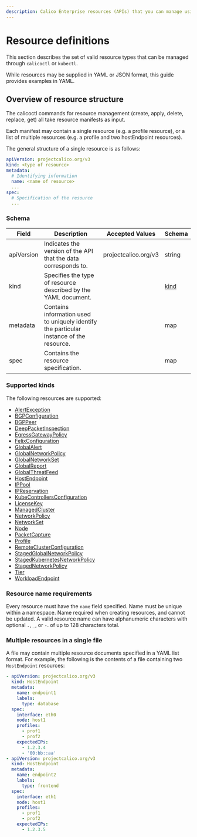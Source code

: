 ```yaml
---
description: Calico Enterprise resources (APIs) that you can manage using calicoctl.
---
```



# Resource definitions

This section describes the set of valid resource types that can be managed
through `calicoctl` or `kubectl`.

While resources may be supplied in YAML or JSON format, this guide provides examples in YAML.

## Overview of resource structure

The calicoctl commands for resource management (create, apply, delete, replace, get)
all take resource manifests as input.

Each manifest may contain a single resource
(e.g. a profile resource), or a list of multiple resources (e.g. a profile and two
hostEndpoint resources).

The general structure of a single resource is as follows:

```yaml noValidation
apiVersion: projectcalico.org/v3
kind: <type of resource>
metadata:
  # Identifying information
  name: <name of resource>
  ...
spec:
  # Specification of the resource
  ...
```

### Schema

| Field      | Description                                                                             | Accepted Values      | Schema                   |
| ---------- | --------------------------------------------------------------------------------------- | -------------------- | ------------------------ |
| apiVersion | Indicates the version of the API that the data corresponds to.                          | projectcalico.org/v3 | string                   |
| kind       | Specifies the type of resource described by the YAML document.                          |                      | [kind](#supported-kinds) |
| metadata   | Contains information used to uniquely identify the particular instance of the resource. |                      | map                      |
| spec       | Contains the resource specification.                                                    |                      | map                      |

### Supported kinds

The following resources are supported:

- [AlertException](alertexception.mdx)
- [BGPConfiguration](bgpconfig.mdx)
- [BGPPeer](bgppeer.mdx)
- [DeepPacketInspection](deeppacketinspection.mdx)
- [EgressGatewayPolicy](egressgatewaypolicy.mdx)
- [FelixConfiguration](felixconfig.mdx)
- [GlobalAlert](globalalert.mdx)
- [GlobalNetworkPolicy](globalnetworkpolicy.mdx)
- [GlobalNetworkSet](globalnetworkset.mdx)
- [GlobalReport](globalreport.mdx)
- [GlobalThreatFeed](globalthreatfeed.mdx)
- [HostEndpoint](hostendpoint.mdx)
- [IPPool](ippool.mdx)
- [IPReservation](ipreservation.mdx)
- [KubeControllersConfiguration](kubecontrollersconfig.mdx)
- [LicenseKey](licensekey.mdx)
- [ManagedCluster](managedcluster.mdx)
- [NetworkPolicy](networkpolicy.mdx)
- [NetworkSet](networkset.mdx)
- [Node](node.mdx)
- [PacketCapture](packetcapture.mdx)
- [Profile](profile.mdx)
- [RemoteClusterConfiguration](remoteclusterconfiguration.mdx)
- [StagedGlobalNetworkPolicy](stagedglobalnetworkpolicy.mdx)
- [StagedKubernetesNetworkPolicy](stagedkubernetesnetworkpolicy.mdx)
- [StagedNetworkPolicy](stagednetworkpolicy.mdx)
- [Tier](tier.mdx)
- [WorkloadEndpoint](workloadendpoint.mdx)

### Resource name requirements

Every resource must have the `name` field specified. Name must be unique within a namespace.
Name required when creating resources, and cannot be updated.
A valid resource name can have alphanumeric characters with optional `.`, `_`, or `-`. of up to 128 characters total.

### Multiple resources in a single file

A file may contain multiple resource documents specified in a YAML list format. For example, the following is the contents of a file containing two `HostEndpoint` resources:

```yaml
- apiVersion: projectcalico.org/v3
  kind: HostEndpoint
  metadata:
    name: endpoint1
    labels:
      type: database
  spec:
    interface: eth0
    node: host1
    profiles:
      - prof1
      - prof2
    expectedIPs:
      - 1.2.3.4
      - '00:bb::aa'
- apiVersion: projectcalico.org/v3
  kind: HostEndpoint
  metadata:
    name: endpoint2
    labels:
      type: frontend
  spec:
    interface: eth1
    node: host1
    profiles:
      - prof1
      - prof2
    expectedIPs:
      - 1.2.3.5
```
